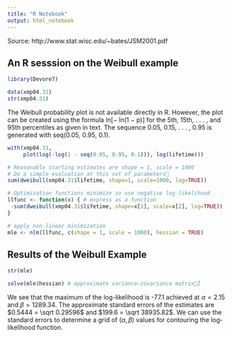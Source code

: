 ```yaml
---
title: "R Notebook"
output: html_notebook
---
```


Source: http://www.stat.wisc.edu/~bates/JSM2001.pdf

## An R sesssion on the Weibull example
```r
library(Devore7)

data(xmp04.31)
str(xmp04.31)
```

The Weibull probability plot is not available directly in R. However, the plot can be created using the formula ln[− ln(1 − p)] for the 5th, 15th, . . . , and 95th percentiles as given in text. The sequence 0.05, 0.15, . . . , 0.95 is generated with seq(0.05, 0.95, 0.1).

```r
with(xmp04.31, 
     plot(log(-log(1 - seq(0.05, 0.95, 0.1))), log(lifetime)))
```

```r
# Reasonable starting estimates are shape = 1, scale = 1000
# Do a simple evaluation at this set of parameters￿
sum(dweibull(xmp04.31$lifetime, shape=1, scale=1000, log=TRUE))
```

```r
# Optimization functions minimize so use negative log-likelihood
llfunc <- function(x) { # express as a function
 -sum(dweibull(xmp04.31$lifetime, shape=x[1], scale=x[2], log=TRUE))
}

# apply non-linear minimization
mle <- nlm(llfunc, c(shape = 1, scale = 1000), hessian = TRUE)

```

## Results of the Weibull Example

```r
str(mle)
```


```r
solve(mle$hessian) # approximate variance-covariance matrix￿İ
```

We see that the maximum of the log-likelihood is -77.1 achieved
at $\alpha = 2.15$ and $\beta = 1289.34$. The approximate standard errors of the estimates are $0.5444 = \sqrt 0.29596$ and $199.6 = \sqrt 38935.82$. We can use the standard errors to determine a grid of $(\alpha, \beta)$ values for contouring the log-likelihood function.






